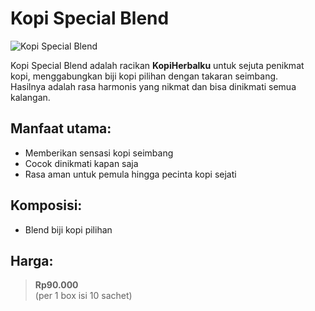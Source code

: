 # Kopi Special Blend

![Kopi Special Blend](/assets/kopiMDX/kopiSpecialBlend_removed.png)

Kopi Special Blend adalah racikan **KopiHerbalku** untuk sejuta penikmat kopi, menggabungkan biji kopi pilihan dengan takaran seimbang.  
Hasilnya adalah rasa harmonis yang nikmat dan bisa dinikmati semua kalangan.

## Manfaat utama:

- Memberikan sensasi kopi seimbang
- Cocok dinikmati kapan saja
- Rasa aman untuk pemula hingga pecinta kopi sejati

## Komposisi:

- Blend biji kopi pilihan

## Harga:

> **Rp90.000**  
> (per 1 box isi 10 sachet)
